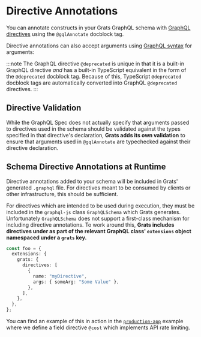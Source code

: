 
# Directive Annotations

You can annotate constructs in your Grats GraphQL schema with [GraphQL directives](https://spec.graphql.org/October2021/#sec-Language.Directives) using the `@gqlAnnotate` docblock tag.

<GratsCode out={DirectiveAnnotations1} mode="ts" />

Directive annotations can also accept arguments using [GraphQL syntax](https://spec.graphql.org/October2021/#sec-Language.Directives) for arguments:

<GratsCode out={DirectiveAnnotations2} mode="ts" />

:::note
The GraphQL directive `@deprecated` is unique in that it is a built-in GraphQL directive _and_ has a built-in TypeScript equivalent in the form of the `@deprecated` docblock tag. Because of this, TypeScript `@deprecated` docblock tags are automatically converted into GraphQL `@deprecated` directives.
:::

## Directive Validation

While the GraphQL Spec does not actually specify that arguments passed to directives used in the schema should be validated against the types specified in that directive's declaration, **Grats adds its own validation** to ensure that arguments used in `@gqlAnnotate` are typechecked against their directive declaration.

## Schema Directive Annotations at Runtime

Directive annotations added to your schema will be included in Grats' generated `.graphql` file. For directives meant to be consumed by clients or other infrastructure, this should be sufficient.

For directives which are intended to be used during execution, they must be included in the `graphql-js` class `GraphQLSchema` which Grats generates. Unfortunately `GraphQLSchema` does not support a first-class mechanism for including directive annotations. To work around this, **Grats includes directives under as part of the relevant GraphQL class' `extensions` object namespaced under a `grats` key.**

```ts
const foo = {
  extensions: {
    grats: {
      directives: [
        {
          name: "myDirective",
          args: { someArg: "Some Value" },
        },
      ],
    },
  },
};
```

You can find an example of this in action in the [`production-app`](../05-examples/10-production-app.md) example where we define a field directive `@cost` which implements API rate limiting.
